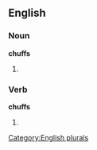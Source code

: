 
==English==

===Noun===
'''chuffs'''

# {{plural of |[[chuff]]}}

===Verb===
'''chuffs'''

# {{third-person singular of|[[chuff]]}}

[[Category:English plurals]]